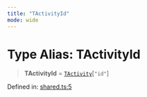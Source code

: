```yaml
---
title: "TActivityId"
mode: wide
---
```

  
# Type Alias: TActivityId

> **TActivityId** = [`TActivity`](../TActivity/readme)\[`"id"`\]

Defined in: [shared.ts:5](https://github.com/tkhq/sdk/blob/94193410cf3571aa019a0b9408107eeb43e39e16/packages/http/src/shared.ts#L5)
